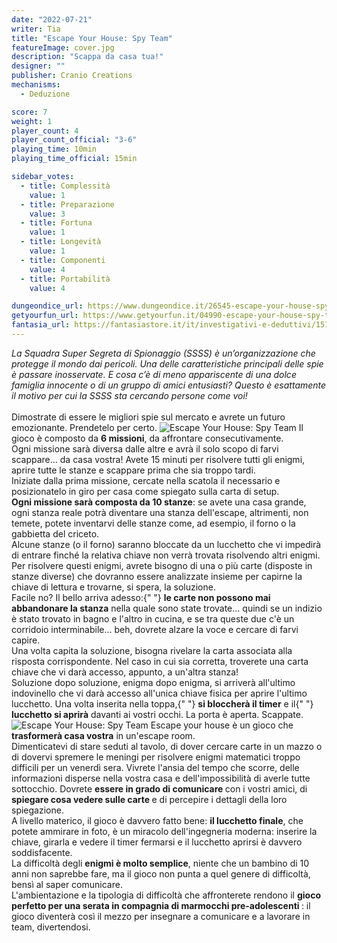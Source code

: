 ```yaml
---
date: "2022-07-21"
writer: Tia
title: "Escape Your House: Spy Team"
featureImage: cover.jpg
description: "Scappa da casa tua!"
designer: ""
publisher: Cranio Creations
mechanisms:
  - Deduzione

score: 7
weight: 1
player_count: 4
player_count_official: "3-6"
playing_time: 10min
playing_time_official: 15min

sidebar_votes:
  - title: Complessità
    value: 1
  - title: Preparazione
    value: 3
  - title: Fortuna
    value: 1
  - title: Longevità
    value: 1
  - title: Componenti
    value: 4
  - title: Portabilità
    value: 4

dungeondice_url: https://www.dungeondice.it/26545-escape-your-house-spy-team.html
getyourfun_url: https://www.getyourfun.it/04990-escape-your-house-spy-team-giochi-di-investigazione.html
fantasia_url: https://fantasiastore.it/it/investigativi-e-deduttivi/15142-escape-your-house-spy-team.html
---
```


<Setting>
  <em>
    La Squadra Super Segreta di Spionaggio (SSSS) è un’organizzazione che
    protegge il mondo dai pericoli. Una delle caratteristiche principali delle
    spie è passare inosservate. E cosa c’è di meno appariscente di una dolce
    famiglia innocente o di un gruppo di amici entusiasti? Questo è esattamente
    il motivo per cui la SSSS sta cercando persone come voi!
  </em>
  <br />
  <br />
  Dimostrate di essere le migliori spie sul mercato e avrete un futuro emozionante.
  Prendetelo per certo.
</Setting>

<img src="./game1.jpg" alt="Escape Your House: Spy Team" />

<Rules>
  Il gioco è composto da <strong>6 missioni</strong>, da affrontare
  consecutivamente. <br />
  Ogni missione sarà diversa dalle altre e avrà il solo scopo di farvi scappare…
  da casa vostra! Avete 15 minuti per risolvere tutti gli enigmi, aprire tutte le
  stanze e scappare prima che sia troppo tardi.
  <br />
  Iniziate dalla prima missione, cercate nella scatola il necessario e posizionatelo
  in giro per casa come spiegato sulla carta di setup. <br />
  <strong>Ogni missione sarà composta da 10 stanze</strong>: se avete una casa
  grande, ogni stanza reale potrà diventare una stanza dell'escape, altrimenti,
  non temete, potete inventarvi delle stanze come, ad esempio, il forno o la
  gabbietta del criceto. <br />
  Alcune stanze (o il forno) saranno bloccate da un lucchetto che vi impedirà di
  entrare finché la relativa chiave non verrà trovata risolvendo altri enigmi. Per
  risolvere questi enigmi, avrete bisogno di una o più carte (disposte in stanze
  diverse) che dovranno essere analizzate insieme per capirne la chiave di lettura
  e trovarne, si spera, la soluzione. <br />
  Facile no? Il bello arriva adesso:{" "}
  <strong>le carte non possono mai abbandonare la stanza</strong> nella quale
  sono state trovate… quindi se un indizio è stato trovato in bagno e l'altro in
  cucina, e se tra queste due c'è un corridoio interminabile… beh, dovrete
  alzare la voce e cercare di farvi capire.
  <br />
  Una volta capita la soluzione, bisogna rivelare la carta associata alla
  risposta corrispondente. Nel caso in cui sia corretta, troverete una carta
  chiave che vi darà accesso, appunto, a un'altra stanza!
  <br />
  Soluzione dopo soluzione, enigma dopo enigma, si arriverà all'ultimo
  indovinello che vi darà accesso all'unica chiave fisica per aprire l'ultimo
  lucchetto. Una volta inserita nella toppa,{" "}
  <strong>si bloccherà il timer</strong> e il{" "}
  <strong>lucchetto si aprirà</strong> davanti ai vostri occhi. La porta è
  aperta. Scappate.
</Rules>

<img src="./game2.jpg" alt="Escape Your House: Spy Team" />

<Feedback>
  Escape your house è un gioco che <strong>trasformerà casa vostra</strong> in
  un'escape room. <br />
  Dimenticatevi di stare seduti al tavolo, di dover cercare carte in un mazzo o di
  dovervi spremere le meningi per risolvere enigmi matematici troppo difficili per
  un venerdì sera. Vivrete l'ansia del tempo che scorre, delle informazioni disperse
  nella vostra casa e dell'impossibilità di averle tutte sottocchio. Dovrete <strong>
    essere in grado di comunicare
  </strong> con i vostri amici, di <strong>
    spiegare cosa vedere sulle carte
  </strong> e di percepire i dettagli della loro spiegazione. <br />A livello materico,
  il gioco è davvero fatto bene: <strong>il lucchetto finale</strong>, che potete
  ammirare in foto, è un miracolo dell'ingegneria moderna: inserire la chiave, girarla
  e vedere il timer fermarsi e il lucchetto aprirsi è davvero soddisfacente.
  <br />
  La difficoltà degli <strong>enigmi è molto semplice</strong>, niente che un bambino
  di 10 anni non saprebbe fare, ma il gioco non punta a quel genere di difficoltà,
  bensì al saper comunicare.
  <br />
  L'ambientazione e la tipologia di difficoltà che affronterete rendono il <strong>
    gioco perfetto per una serata in compagnia di marmocchi pre-adolescenti
  </strong>: il gioco diventerà così il mezzo per insegnare a comunicare e a lavorare
  in team, divertendosi.
</Feedback>

<Instagram id="CgRWXKjDsT5" />

<RandomLink
  title="Escape Your House: Spy Team"
  link="https://www.craniocreations.it/prodotto/escape-your-house/"
/>
